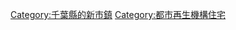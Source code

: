 {{Commons category}}
{{Category main}}
[[Category:千葉縣的新市鎮|Category:千葉縣的新市鎮]]
[[Category:都市再生機構住宅|Category:都市再生機構住宅]]